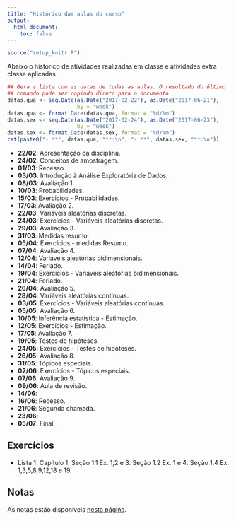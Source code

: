 ```yaml
---
title: "Histórico das aulas do curso"
output:
  html_document:
    toc: false
---
```


```r
source("setup_knitr.R")
```

Abaixo o histórico de atividades realizadas em classe e atividades extra
classe aplicadas.

```r
## Gera a lista com as datas de todas as aulas. O resultado do último
## comando pode ser copiado direto para o documento
datas.qua <- seq.Date(as.Date("2017-02-22"), as.Date("2017-06-21"),
                      by = "week")
datas.qua <- format.Date(datas.qua, format = "%d/%m")
datas.sex <- seq.Date(as.Date("2017-02-24"), as.Date("2017-06-23"),
                      by = "week")
datas.sex <- format.Date(datas.sex, format = "%d/%m")
cat(paste0("- **", datas.qua, "**:\n", "- **", datas.sex, "**:\n"))
```

- **22/02**: Apresentação da disciplina.
- **24/02**: Conceitos de amostragem.
- **01/03**: Recesso.
- **03/03**: Introdução à Análise Exploratória de Dados.
- **08/03**: Avaliação 1.
- **10/03**: Probabilidades.
- **15/03**: Exercicíos - Probabilidades.
- **17/03**: Avaliação 2.
- **22/03**: Variáveis aleatórias discretas.
- **24/03**: Exercícios - Variáveis aleatórias discretas.
- **29/03**: Avaliação 3.
- **31/03**: Medidas resumo.
- **05/04**: Exercícios - medidas Resumo.
- **07/04**: Avaliação 4.
- **12/04**: Variáveis aleatórias bidimensionais.
- **14/04**: Feriado.
- **19/04**: Exercícios - Variáveis aleatórias bidimensionais.
- **21/04**: Feriado.
- **26/04**: Avaliação 5.
- **28/04**: Variáveis aleatórias contínuas.
- **03/05**: Exercícios - Variáveis aleatórias contínuas.
- **05/05**: Avaliação 6.
- **10/05**: Inferência estatística - Estimação.
- **12/05**: Exercícios - Estimação.
- **17/05**: Avaliação 7.
- **19/05**: Testes de hipóteses.
- **24/05**: Exercícios - Testes de hipóteses.
- **26/05**: Avaliação 8.
- **31/05**: Tópicos especiais.
- **02/06**: Exercícios - Tópicos especiais.
- **07/06**: Avaliação 9.
- **09/06**: Aula de revisão.
- **14/06**: 
- **16/06**: Recesso.
- **21/06**: Segunda chamada.
- **23/06**: 
- **05/07**: Final. 

## Exercícios

- Lista 1: Capítulo 1. Seção 1.1 Ex. 1,2 e 3. Seção 1.2 Ex. 1 e 4. Seção 1.4 Ex. 1,3,5,8,9,12,18 e 19.

## Notas

As notas estão disponíveis [nesta página](notas.html).
